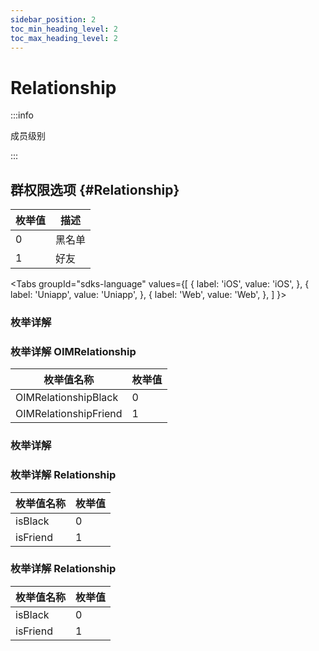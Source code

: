 ```yaml
---
sidebar_position: 2
toc_min_heading_level: 2
toc_max_heading_level: 2
---
```


# Relationship

:::info

成员级别

:::

## 群权限选项 {#Relationship}

| 枚举值 | 描述   |
| ------ | ------ |
| 0      | 黑名单 |
| 1      | 好友   |

<Tabs
groupId="sdks-language"
values={[
{ label: 'iOS', value: 'iOS', },
{ label: 'Uniapp', value: 'Uniapp', },
{ label: 'Web', value: 'Web', },
]
}>

<TabItem value="Flutter">

### 枚举详解

</TabItem>

<TabItem value="iOS">

### 枚举详解 OIMRelationship

| 枚举值名称            | 枚举值 |
| --------------------- | ------ |
| OIMRelationshipBlack  | 0      |
| OIMRelationshipFriend | 1      |

</TabItem>

<TabItem value="Android">

### 枚举详解

</TabItem>

<TabItem value="Web">

### 枚举详解 Relationship

| 枚举值名称 | 枚举值 |
| ---------- | ------ |
| isBlack    | 0      |
| isFriend   | 1      |

</TabItem>

<TabItem value="Uniapp">

### 枚举详解 Relationship

| 枚举值名称 | 枚举值 |
| ---------- | ------ |
| isBlack    | 0      |
| isFriend   | 1      |

</TabItem>

</Tabs>

